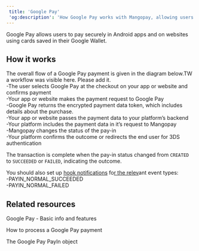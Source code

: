 ```yaml
---  
 title: 'Google Pay'  
 'og:description': 'How Google Pay works with Mangopay, allowing users to pay securely on Android apps and websites, including a flow diagram overview.'  
---  
```

  
  

Google Pay allows users to pay securely in Android apps and on websites using cards saved in their Google Wallet.  

## How it works  

The overall flow of a Google Pay payment is given in the diagram below.TW a workflow was visible here. Please add it.  
-The user selects Google Pay at the checkout on your app or website and confirms payment  
-Your app or website makes the payment request to Google Pay  
-Google Pay returns the encrypted payment data token, which includes details about the purchase.  
-Your app or website passes the payment data to your platform’s backend  
-Your platform includes the payment data in it’s request to Mangopay  
-Mangopay changes the status of the pay-in  
-Your platform confirms the outcome or redirects the end user for 3DS authentication  

The transaction is complete when the pay-in status changed from `CREATED` to `SUCCEEDED` or `FAILED`, indicating the outcome.  

You should also set up <a href="">hook notifications</a> fo<a href="">r the relev</a>ant event types:  
-PAYIN_NORMAL_SUCCEEDED  
-PAYIN_NORMAL_FAILED  

## Related resources  

<Card title="Payment method">Google Pay - Basic info and features</Card>  

<Card title="Tutorial">How to process a Google Pay payment</Card>  

<Card title="Endpoints">The Google Pay PayIn object</Card>